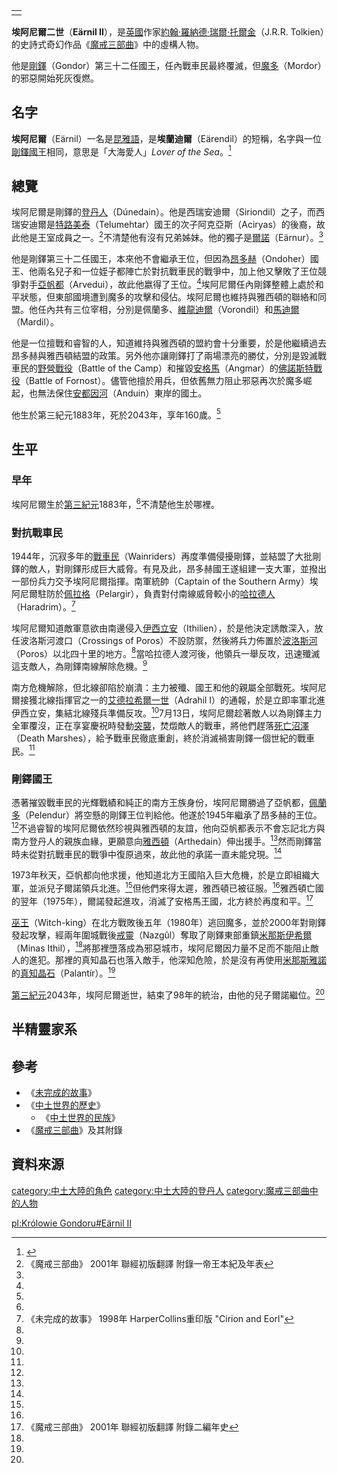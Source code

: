 {|align=right
|-
|{{Tolkienchar |
image_character = |
image_caption = |
Book(s) = 《[[魔戒|魔戒三部曲]]》<br/>《[[未完成的故事|未完成的故事]]》<br/>《[[中土世界的歷史|中土世界的歷史]]》 |
character_name = 埃阿尼爾 |
character_alias = |
character_title = 剛鐸南軍統帥<br/>[[剛鐸國王|剛鐸國王]] |
character_race = [[人類_(中土大陸)|人類]] [[登丹人|登丹人]] |
character_culture = [[安那瑞安家族|安那瑞安家族]] |
character_gender = 男性 |
character_realm = [[剛鐸|剛鐸]] |
character_sub_realm = |
character_lifespan = 第三紀元1883年 - [[第三紀元|第三紀元]]2043年<ref name=autogenerated1>《中土世界的歷史》 Vol.12《中土世界的民族》 "The Heirs of Elendil"</ref> |
character_weapon = | 
}}
|}
'''埃阿尼爾二世'''（'''Eärnil II'''），是[[英國|英國]]作家[[約翰·羅納德·瑞爾·托爾金|約翰·羅納德·瑞爾·托爾金]]（J.R.R. Tolkien）的史詩式奇幻作品《[[魔戒|魔戒三部曲]]》中的虛構人物。

他是[[剛鐸|剛鐸]]（Gondor）第三十二任國王，任內戰車民最終覆滅，但[[魔多|魔多]]（Mordor）的邪惡開始死灰復燃。

==名字==
'''埃阿尼爾'''（Eärnil）一名是[[昆雅語|昆雅語]]，是'''埃蘭迪爾'''（Eärendil）的短稱，名字與一位[[剛鐸|剛鐸]][[埃阿尼爾一世|國王]]相同，意思是「大海愛人」''Lover of the Sea''。<ref>{{Cite web |url=http://www.tuckborough.net/gondorians.html#Earnil2 |title=Thain's Book: Eärnil II |accessdate=2011-11-16 |archive-date=2011-10-16 |archive-url=https://web.archive.org/web/20111016221058/http://www.tuckborough.net/gondorians.html#Earnil2 |dead-url=yes }}</ref>

==總覽==
埃阿尼爾是剛鐸的[[登丹人|登丹人]]（Dúnedain）。他是西瑞安迪爾（Siriondil）之子，而西瑞安迪爾是[[特路美泰|特路美泰]]（Telumehtar）國王的次子阿克亞斯（Aciryas）的後裔，故此他是王室成員之一。<ref name=autogenerated2>《魔戒三部曲》 2001年 聯經初版翻譯 附錄一帝王本紀及年表</ref>不清楚他有沒有兄弟姊妹。他的獨子是[[爾諾|爾諾]]（Eärnur）。<ref name=autogenerated2 />

他是剛鐸第三十二任國王，本來他不會繼承王位，但因為[[昂多赫|昂多赫]]（Ondoher）國王、他兩名兒子和一位姪子都陣亡於對抗戰車民的戰爭中，加上他又擊敗了王位競爭對手[[亞帆都|亞帆都]]（Arvedui），故此他嬴得了王位。<ref name=autogenerated2 />埃阿尼爾任內剛鐸整體上處於和平狀態，但東部國境遭到魔多的攻擊和侵佔。埃阿尼爾也維持與雅西頓的聯絡和同盟。他任內共有三位宰相，分別是佩蘭多、[[維龍迪爾|維龍迪爾]]（Vorondil）和[[馬迪爾|馬迪爾]]（Mardil）。

他是一位擅戰和睿智的人，知道維持與雅西頓的盟約會十分重要，於是他繼續過去昂多赫與雅西頓結盟的政策。另外他亦讓剛鐸打了兩場漂亮的勝仗，分別是毀滅戰車民的[[野營戰役|野營戰役]]（Battle of the Camp）和摧毀[[安格馬|安格馬]]（Angmar）的[[佛諾斯特戰役|佛諾斯特戰役]]（Battle of Fornost）。儘管他擅於用兵，但依舊無力阻止邪惡再次於魔多崛起，也無法保住[[安都因河|安都因河]]（Anduin）東岸的國土。

他生於第三紀元1883年，死於2043年，享年160歲。<ref name=autogenerated1 />　

==生平==
===早年===
埃阿尼爾生於[[第三紀元|第三紀元]]1883年，<ref name=autogenerated1 />不清楚他生於哪裡。

===對抗戰車民===
1944年，沉寂多年的[[戰車民|戰車民]]（Wainriders）再度準備侵擾剛鐸，並結盟了大批剛鐸的敵人，對剛鐸形成巨大威脅。有見及此，昂多赫國王遂組建一支大軍，並撥出一部份兵力交予埃阿尼爾指揮。南軍統帥（Captain of the Southern Army）埃阿尼爾駐防於[[佩拉格|佩拉格]]（Pelargir），負責對付南線威脅較小的[[哈拉德林人|哈拉德人]]（Haradrim）。<ref name=autogenerated3>《未完成的故事》 1998年 HarperCollins重印版 "Cirion and Eorl"</ref>

埃阿尼爾知道敵軍意欲由南邊侵入[[伊西立安|伊西立安]]（Ithilien），於是他決定誘敵深入，放任波洛斯河渡口（Crossings of Poros）不設防禦，然後將兵力佈置於[[中土大陸河流列表#P|波洛斯河]]（Poros）以北四十里的地方。<ref name=autogenerated3 />當哈拉德人渡河後，他領兵一舉反攻，迅速殲滅這支敵人，為剛鐸南線解除危機。<ref name=autogenerated3 />

南方危機解除，但北線卻陷於崩潰：主力被殲、國王和他的親屬全部戰死。埃阿尼爾接獲北線指揮官之一的[[艾德拉希爾一世|艾德拉希爾一世]]（Adrahil I）的通報，於是立即率軍北進伊西立安，集結北線殘兵準備反攻。<ref name=autogenerated3 />7月13日，埃阿尼爾趁著敵人以為剛鐸主力全軍覆沒，正在享宴慶祝時發動[[野營戰役|突襲]]，焚燬敵人的戰車，將他們趕落[[死亡沼澤|死亡沼澤]]（Death Marshes），給予戰車民徹底重創，終於消滅禍害剛鐸一個世紀的戰車民。<ref name=autogenerated2 />

===剛鐸國王===
憑著摧毀戰車民的光輝戰績和純正的南方王族身份，埃阿尼爾勝過了亞帆都，[[佩蘭多|佩蘭多]]（Pelendur）將空懸的剛鐸王位判給他。他遂於1945年繼承了昂多赫的王位。<ref name=autogenerated1 />不過睿智的埃阿尼爾依然珍視與雅西頓的友誼，他向亞帆都表示不會忘記北方與南方登丹人的親族血緣，更願意向[[雅西頓|雅西頓]]（Arthedain）伸出援手。<ref name=autogenerated2 />然而剛鐸當時未從對抗戰車民的戰爭中復原過來，故此他的承諾一直未能兌現。<ref name=autogenerated2 />

1973年秋天，亞帆都向他求援，他知道北方王國陷入巨大危機，於是立即組織大軍，並派兒子爾諾領兵北進。<ref name=autogenerated2 />但他們來得太遲，雅西頓已被征服。<ref name=autogenerated2 />雅西頓亡國的翌年（1975年），爾諾發起進攻，消滅了安格馬王國，北方終於再度和平。<ref name=autogenerated4>《魔戒三部曲》 2001年 聯經初版翻譯 附錄二編年史</ref>

[[安格馬巫王|巫王]]（Witch-king）在北方戰敗後五年（1980年）逃回魔多，並於2000年對剛鐸發起攻擊，經兩年圍城戰後[[戒靈|戒靈]]（Nazgûl）奪取了剛鐸東部重鎮[[米那斯伊希爾|米那斯伊希爾]]（Minas Ithil），<ref name=autogenerated4 />將那裡墮落成為邪惡城市，埃阿尼爾因力量不足而不能阻止敵人的進犯。那裡的真知晶石也落入敵手，他深知危險，於是沒有再使用[[米那斯雅諾|米那斯雅諾]]的[[真知晶石|真知晶石]]（Palantír）。<ref name=autogenerated2 />

[[第三紀元|第三紀元]]2043年，埃阿尼爾逝世，結束了98年的統治，由他的兒子爾諾繼位。<ref name=autogenerated1 />

==半精靈家系==
{{半精靈家系}}

==參考==
*《[[未完成的故事|未完成的故事]]》
*《[[中土世界的歷史|中土世界的歷史]]》
**《[[中土世界的民族|中土世界的民族]]》
*《[[魔戒|魔戒三部曲]]》及其附錄

==資料來源==
{{reflist}}

{{剛鐸國王|[[昂多赫|昂多赫]]|[[爾諾|爾諾]]|}}

[[category:中土大陸的角色|category:中土大陸的角色]]
[[category:中土大陸的登丹人|category:中土大陸的登丹人]]
[[category:魔戒三部曲中的人物|category:魔戒三部曲中的人物]]

[[pl:Królowie_Gondoru#Eärnil_II|pl:Królowie Gondoru#Eärnil II]]